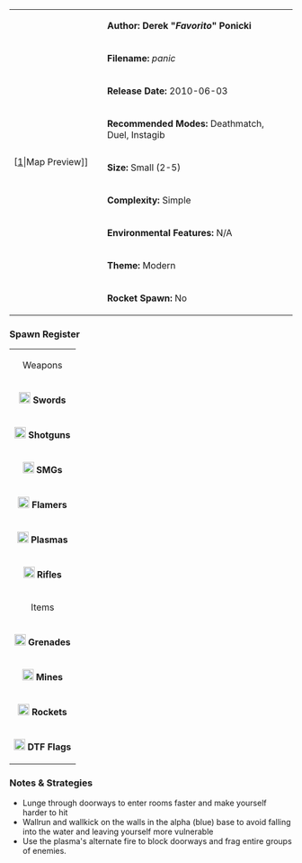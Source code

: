 {| border="1" cellpadding="2" width="800px"
|rowspan="9" width="150px"|[[File:Panic.png|thumb|center]|Map Preview]]
|'''Author: Derek "''Favorito''" Ponicki'''
|-
|'''Filename:''' ''panic''
|-
| '''Release Date:''' 2010-06-03
|-
|'''Recommended Modes:''' Deathmatch, Duel, Instagib
|-
|'''Size:''' Small (2-5)
|-
|'''Complexity:''' Simple
|-
|'''Environmental Features:''' N/A
|-
|'''Theme:''' Modern
|-
|'''Rocket Spawn:''' No
|}

<!--
=== Review ===
-->

=== Spawn Register ===
{| border="1" cellpadding="2" width="150px"
|colspan="2" align="center"|Weapons
|-
|[[File:Sword.png|20px]] '''Swords''' || 4
|-
|[[File:Shotgun.png|20px]] '''Shotguns''' || 3
|-
|[[File:Smg.png|20px]] '''SMGs''' || 4
|-
|[[File:Flamer.png|20px]] '''Flamers''' || 1
|-
|[[File:Plasma.png|20px]] '''Plasmas''' || 2
|-
| [[File:Rifle.png|20px]] '''Rifles''' || 2
|-
|colspan="2" align="center"|Items
|-
| [[File:Grenade.png|20px]] '''Grenades''' || 5
|-
| [[File:Mine.png|20px]] '''Mines''' || 4
|-
| [[File:Rocket.png|20px]] '''Rockets''' || 0
|-
| [[File:Flag.png|20px]] '''DTF Flags''' || 3
|}

=== Notes & Strategies ===

* Lunge through doorways to enter rooms faster and make yourself harder to hit
* Wallrun and wallkick on the walls in the alpha (blue) base to avoid falling into the water and leaving yourself more vulnerable
* Use the plasma's alternate fire to block doorways and frag entire groups of enemies.